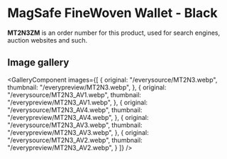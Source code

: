 
# MagSafe FineWoven Wallet - Black

<Callout type='info' emoji='👉🏻'>**MT2N3ZM** is an order number for this product, used for search engines, auction websites and such.</Callout>

## Image gallery

<GalleryComponent
    images={[
      {
        original: "/everysource/MT2N3.webp",
        thumbnail: "/everypreview/MT2N3.webp",
      },
      {
        original: "/everysource/MT2N3_AV1.webp",
        thumbnail: "/everypreview/MT2N3_AV1.webp",
      },
      {
        original: "/everysource/MT2N3_AV4.webp",
        thumbnail: "/everypreview/MT2N3_AV4.webp",
      },
      {
        original: "/everysource/MT2N3_AV3.webp",
        thumbnail: "/everypreview/MT2N3_AV3.webp",
      },
      {
        original: "/everysource/MT2N3_AV2.webp",
        thumbnail: "/everypreview/MT2N3_AV2.webp",
      }
    ]}
  />
